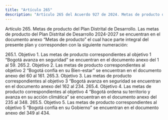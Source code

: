 ```yaml
---
title: "Artículo 265"
description: "Artículo 265 del Acuerdo 927 de 2024. Metas de producto del Plan Distrital de Desarrollo."
---
```


Artículo 265. Metas de producto del Plan Distrital de Desarrollo. Las metas de producto del Plan Distrital de Desarrollo 2024-2027 se encuentran en el documento anexo “Metas de producto” el cual hace parte integral del presente plan y corresponden con la siguiente numeración:
 
265.1. Objetivo 1. Las metas de producto correspondientes al objetivo 1 “Bogotá avanza en seguridad” se encuentran en el documento anexo del 1 al 59.
265.2. Objetivo 2. Las metas de producto correspondientes al objetivo 2 “Bogotá confía en su Bien-estar” se encuentran en el documento anexo del 60 al 161.
265.3. Objetivo 3. Las metas de producto correspondientes al objetivo 3 “Bogotá avanza en seguridad se encuentran en el documento anexo del 162 al 234.
265.4. Objetivo 4. Las metas de producto correspondientes al objetivo 4 “Bogotá ordena su territorio y avanza en su acción climática” se encuentran en el documento anexo del 235 al 348.
265.5. Objetivo 5.  Las metas de producto correspondientes al objetivo 5 “Bogotá confía en su Gobierno” se encuentran en el documento anexo del 349 al 434.